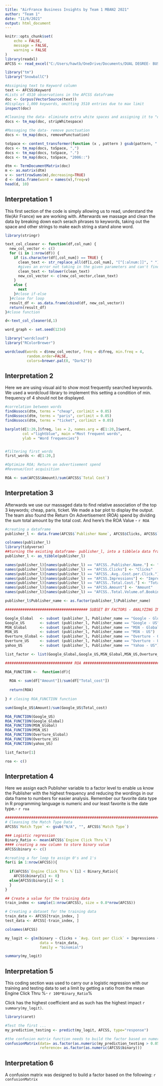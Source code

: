 ---
title: "AirFrance Business Insights by Team 1 MBAN2 2021"
author: "Team 1"
date: "11/6/2021"
output: html_document
---

```{r setup, include=FALSE}
knitr::opts_chunk$set(
	echo = FALSE,
	message = FALSE,
	warning = FALSE
)
library(readxl)
AFCSS <- read_excel("C:/Users/hawtb/OneDrive/Documents/DUAL DEGREE- BUSINESS ANALYTICS/MAIN/Data Science, R - DAT- 5302 -  FMBAN2/Air France Case Spreadsheet Supplement.xls", sheet = "DoubleClick")

library("tm")
library("SnowballC")

#Assigning text to Keyword column
text <- AFCSS$Keyword
#Lists of 4510 observations in the AFCSS dataframe
doc <- Corpus(VectorSource(text))
#Displays 1,000 keywords, omitting 3510 entries due to max limit
inspect(doc)

#Cleaning the data- eliminate extra white spaces and assigning it to "docs"
docs <- tm_map(doc, stripWhitespace)

#Massaging the data- remove punctuation
docs <- tm_map(docs, removePunctuation)

toSpace <- content_transformer(function (x , pattern ) gsub(pattern, " ", x))
docs <- tm_map(docs, toSpace, ",")
docs <- tm_map(docs, toSpace, ".")
docs <- tm_map(docs, toSpace, "2006::")

dtm <- TermDocumentMatrix(doc)
m <- as.matrix(dtm)
v <- sort(rowSums(m),decreasing=TRUE)
d <- data.frame(word = names(v),freq=v)
head(d, 10)
```

## Interpretation 1

This first section of the code is simply allowing us to read, understand the file(Air France) we are working with. Afterwards we massage and clean the data by breaking down each serach phrases to keywords, taking out the space and other strings to make each string a stand alone word.


```{r }
library(stringr)

text_col_cleaner <- function(df,col_num) {
  new_col_vector <- c()
  for (i in 1:nrow(df)) {
    if (is.character(df[,col_num]) == TRUE) {
      clean_text <- str_replace_all(df[i,col_num], "[^[:alnum:]]", " ")
      #gives an error not taking in the given parameters and can't find function
      clean_text <- tolower(clean_text)
      new_col_vector <- c(new_col_vector,clean_text)
    } 
    else {
      next
    }#close if-else
  }#close for loop
  result_df <- as.data.frame(cbind(df, new_col_vector))
  return(result_df)
}#close function

d<-text_col_cleaner(d,1)

word_graph <- set.seed(1234)

library("wordcloud")
library("RColorBrewer")

wordcloud(words = d$new_col_vector, freq = d$freq, min.freq = 4, 
          random.order=FALSE, 
          colors=brewer.pal(8, "Dark2"))
```

## Interpretation 2

Here we are using visual aid to show most frequently searched keywords.
We used a wordcloud library to implement this setting a condition of min. frequency of 4 should not be displayed.

```{r Correlation, echo=FALSE, message=FALSE, warning=FALSE}
#correlation between words
findAssocs(dtm, terms = "cheap", corlimit = 0.05)
findAssocs(dtm, terms = "paris", corlimit = 0.05)
findAssocs(dtm, terms = "ticket", corlimit = 0.05)

barplot(d[1:20,]$freq, las = 2, names.arg = d[1:20,]$word,
        col ="lightblue", main ="Most frequent words",
        ylab = "Word frequencies")


#filtering first words 
first_words <- d[1:20,]

#Optimize ROA; Return on advertisement spend 
#Revenue/Cost acquisition 

ROA <- sum(AFCSS$Amount)/sum(AFCSS$`Total Cost`)

```

## Interpretation 3

Afterwards we use our massaged data to find relative association of the top 3 keywords; cheap, paris, ticket. We made a bar plot to display the output. The team also found the Return On Advertisement (ROA) spend by dividing the sum total amount by the total cost. And here's the ROA Value -  `r ROA`

```{r Factor level for Publisher Nmae, echo=FALSE, message=FALSE, warning=FALSE}
#creating a dataframe
publisher_l <- data.frame(AFCSS$`Publisher Name`, AFCSS$Clicks, AFCSS$`Avg. Cost per Click`, AFCSS$Impressions, AFCSS$Amount, AFCSS$`Total Cost`, AFCSS$`Total Volume of Bookings`)

colnames(publisher_l)
library(tidyverse)
##turning the existing dataframe- publisher_l, into a tibble(a data frame with class factor)
publisher_l <- as_tibble(publisher_l)

names(publisher_l)[names(publisher_l) == "AFCSS..Publisher.Name."] <- "Publisher_name"
names(publisher_l)[names(publisher_l) == "AFCSS.Clicks"] <- "Clicks"
names(publisher_l)[names(publisher_l) == "AFCSS..Avg..Cost.per.Click."] <- "Avg_cost_per_click"
names(publisher_l)[names(publisher_l) == "AFCSS.Impressions"] <- "Impressions"
names(publisher_l)[names(publisher_l) == "AFCSS..Total.Cost."] <- "Total_cost"
names(publisher_l)[names(publisher_l) == "AFCSS.Amount"] <- "Amount"
names(publisher_l)[names(publisher_l) == "AFCSS..Total.Volume.of.Bookings."] <- "Total_vol_bookings"

publisher_l$Publisher_name <- as.factor(publisher_l$Publisher_name)

###################################### SUBSET BY FACTORS - ANALYZING INDIVIDUALLY

Google_Global   <- subset (publisher_l, Publisher_name == "Google - Global")
Google_US       <- subset (publisher_l, Publisher_name == "Google - US")
MSN_Global      <- subset (publisher_l, Publisher_name == "MSN - Global")
MSN_US          <- subset (publisher_l, Publisher_name == "MSN - US")
Overture_Global <- subset (publisher_l, Publisher_name == "Overture - Global")
Overture_US     <- subset (publisher_l, Publisher_name == "Overture - US")
yahoo_US        <- subset (publisher_l, Publisher_name == "Yahoo - US")

list_factor <- list(Google_Global,Google_US,MSN_Global,MSN_US,Overture_US,Overture_Global,yahoo_US)

############################### ROA ########################################

ROA_FUNCTION <-  function(df){
  
  ROA <- sum(df["Amount"])/sum(df["Total_cost"])
  
  return(ROA)
  
} # closing ROA_FUNCTION function

sum(Google_US$Amount)/sum(Google_US$Total_cost)

ROA_FUNCTION(Google_US)
ROA_FUNCTION(Google_Global)
ROA_FUNCTION(MSN_Global)
ROA_FUNCTION(MSN_US)
ROA_FUNCTION(Overture_Global)
ROA_FUNCTION(Overture_US)
ROA_FUNCTION(yahoo_US)

list_factor[1]

roa <- c()

```

## Interpretation 4

Here we assign each Publisher variable to a factor level to enable us know the Publisher with the highest frequency and reducing the wordings in our data frame to numbers for easier analysis. 
Remember our favorite data type in R programming language is numeric and our least favorite is the date type.-  `r roa`

```{r Logistic Regression, echo=FALSE, message=FALSE, warning=FALSE}
################################################################################
# Cleansing the Match Type Data
AFCSS$`Match Type` <- gsub("N/A", "", AFCSS$`Match Type`)

### Logistic regression
Binary_Ratio <- mean(AFCSS$`Engine Click Thru %`)
#### creating a new column to store binary value
AFCSS$binary <- c()

#creating a for loop to assign 0's and 1's
for(i in 1:nrow(AFCSS)){
  
  if(AFCSS$`Engine Click Thru %`[i] < Binary_Ratio){
    AFCSS$binary[i] <- 0}
  else{AFCSS$binary[i] <- 1
  }
}

## Create a value for the training data
train_index <- sample(1:nrow(AFCSS), size = 0.8*nrow(AFCSS))

# Creating a dataset for the training data
train_data <- AFCSS[train_index, ]
test_data <- AFCSS[-train_index, ]

colnames(AFCSS)

my_logit <- glm(binary ~ Clicks + `Avg. Cost per Click` + Impressions + Amount,
                data = train_data,
                family = "binomial")

summary(my_logit)

```

## Interpretation 5

This coding section was used to carry our a logistic regression with our training and testing data to set a limit by getting a ratio from the mean Engine Click Thru %- `r 100*Binary_Ratio`%

Click has the highest coefficient and as such has the highest impact `r summary(my_logit)`.

```{r }
library(caret)

#Test the first ...
my_prediction_testing <- predict(my_logit, AFCSS, type="response")

#the confusion matrix function needs to build the factor based on numerical factor
confusionMatrix(data= as.factor(as.numeric(my_prediction_testing > 0.05)),
                reference= as.factor(as.numeric(AFCSS$binary)))
```

## Interpretation 6

A confusion matrix was designed to build a factor based on the following:
`r confusionMatrix`